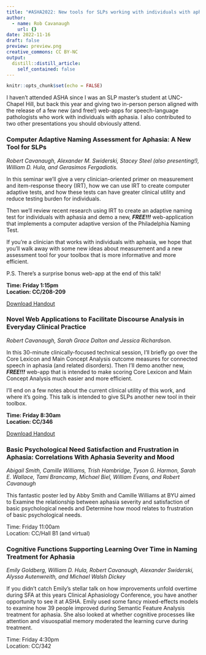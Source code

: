 ```yaml
---
title: "#ASHA2022: New tools for SLPs working with individuals with aphasia"
author:
  - name: Rob Cavanaugh
    url: {}
date: 2022-11-16
draft: false
preview: preview.png
creative_commons: CC BY-NC
output:
  distill::distill_article:
    self_contained: false
---
```


```r
knitr::opts_chunk$set(echo = FALSE)
```

I haven't attended ASHA since I was an SLP master's student at UNC-Chapel Hill, but back this year and giving two in-person person aligned with the release of a few new (and free!) web-apps for speech-language pathologists who work with individuals with aphasia. I also contributed to two other presentations you should obviously attend.

### **Computer Adaptive Naming Assessment for Aphasia: A New Tool for SLPs**

*Robert Cavanaugh, Alexander M. Swiderski, Stacey Steel (also presenting!), William D. Hula, and Gerasimos Fergadiotis.*

In this seminar we'll give a very clinician-oriented primer on measurement and item-response theory (IRT), how we can use IRT to create computer adaptive tests, and how these tests can have greater clinical utility and reduce testing burden for individuals.

Then we'll review recent research using IRT to create an adaptive naming test for individuals with aphasia and demo a new, ***FREE!!!*** web-application that implements a computer adaptive version of the Philadelphia Naming Test.

If you're a clinician that works with individuals with aphasia, we hope that you'll walk away with some new ideas about measurement and a new assessment tool for your toolbox that is more informative and more efficient.

P.S. There's a surprise bonus web-app at the end of this talk!

**Time: Friday 1:15pm\
Location: CC/208-209**

<a href="ASHA-CAVANAUGH-2022-PNT-HANDOUT.pdf" target="_blank">Download Handout</a>

### **Novel Web Applications to Facilitate Discourse Analysis in Everyday Clinical Practice**

*Robert Cavanaugh, Sarah Grace Dalton and Jessica Richardson.*

In this 30-minute clinically-focused technical session, I'll briefly go over the Core Lexicon and Main Concept Analysis outcome measures for connected speech in aphasia (and related disorders). Then I'll demo another new, ***FREE!!!*** web-app that is intended to make scoring Core Lexicon and Main Concept Analysis much easier and more efficient.

I'll end on a few notes about the current clinical utility of this work, and where it's going. This talk is intended to give SLPs another new tool in their toolbox.

**Time: Friday 8:30am\
Location: CC/346**

<a href="ASHA-CAVANAUGH-2022-CL-MCA-HANDOUT.pdf" target="_blank">Download Handout</a>

### **Basic Psychological Need Satisfaction and Frustration in Aphasia: Correlations With Aphasia Severity and Mood**

*Abigail Smith, Camille Williams, Trish Hambridge, Tyson G. Harmon, Sarah E. Wallace, Tami Brancamp, Michael Biel, William Evans, and Robert Cavanaugh*

This fantastic poster led by Abby Smith and Camille Williams at BYU aimed to Examine the relationship between aphasia severity and satisfaction of basic psychological needs and Determine how mood relates to frustration of basic psychological needs.

Time: Friday 11:00am\
Location: CC/Hall B1 (and virtual)

### **Cognitive Functions Supporting Learning Over Time in Naming Treatment for Aphasia**

*Emily Goldberg, William D. Hula, Robert Cavanaugh, Alexander Swiderski, Alyssa Autenwreith, and Michael Walsh Dickey*

If you didn't catch Emily's stellar talk on how improvements unfold overtime during SFA at this years Clinical Aphasiology Conference, you have another opportunity to see it at ASHA. Emily used some fancy mixed-effects models to examine how 39 people improved during Semantic Feature Analysis treatment for aphasia. She also looked at whether cognitive processes like attention and visuospatial memory moderated the learning curve during treatment.

Time: Friday 4:30pm\
Location: CC/342
